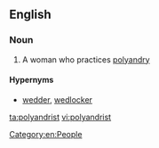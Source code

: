 ==English==

===Noun===
{{en-noun}}

# A woman who practices [[polyandry]]

====Hypernyms====
*[[wedder]], [[wedlocker]]

[[Category:en:People]]

[[ta:polyandrist]]
[[vi:polyandrist]]